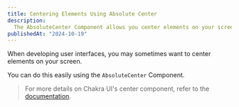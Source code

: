 ```yaml
---
title: Centering Elements Using Absolute Center
description:
  The AbsoluteCenter Component allows you center elements on your screen
publishedAt: "2024-10-19"
---
```


When developing user interfaces, you may sometimes want to center elements on
your screen.

You can do this easily using the `AbsoluteCenter` Component.

<ExampleTabs name="center-with-absolute" />

> For more details on Chakra UI's center component, refer to the
> [documentation](/docs/components/center).
